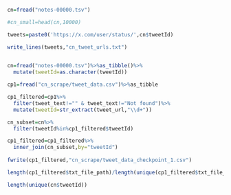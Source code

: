 ```r
cn=fread("notes-00000.tsv")
```

```r
#cn_small=head(cn,10000)

tweets=paste0('https://x.com/user/status/',cn$tweetId)

write_lines(tweets,"cn_tweet_urls.txt")
  
```






```r
cn=fread("notes-00000.tsv")%>%as_tibble()%>%
  mutate(tweetId=as.character(tweetId))
```

```r
cp1=fread("cn_scrape/tweet_data.csv")%>%as_tibble

cp1_filtered=cp1%>%
  filter(tweet_text!="" & tweet_text!="Not found")%>%
  mutate(tweetId=str_extract(tweet_url,"\\d+"))

cn_subset=cn%>%
  filter(tweetId%in%cp1_filtered$tweetId)

cp1_filtered=cp1_filtered%>%
  inner_join(cn_subset,by="tweetId")
  
fwrite(cp1_filtered,"cn_scrape/tweet_data_checkpoint_1.csv")
```

```r
length(cp1_filtered$txt_file_path)/length(unique(cp1_filtered$txt_file_path))
```
```r
length(unique(cn$tweetId))
```

